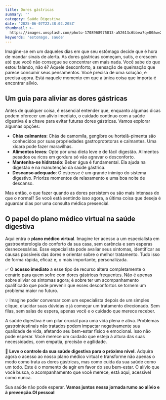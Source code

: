 ```yaml
---
title: Dores gástricas
summary: ''
category: Saúde Digestiva
date: '2025-06-07T22:38:02.205Z'
thumbnail: >-
  https://images.unsplash.com/photo-1708968975013-a52613c6bbea?q=80&w=2127&auto=format&fit=crop&ixlib=rb-4.1.0&ixid=M3wxMjA3fDB8MHxwaG90by1wYWdlfHx8fGVufDB8fHx8fA%3D%3D
keywords: 'estomago, saude'
---
```


Imagine-se em um daqueles dias em que seu estômago decide que é hora de mandar sinais de alerta. As dores gástricas começam, sutis, e crescem até que você não consegue se concentrar em mais nada. Você sabe do que estou falando, não é? Aquele desconforto, a sensação de queimação que parece consumir seus pensamentos. Você precisa de uma solução, e precisa agora. Está naquele momento em que a única coisa que importa é encontrar alívio.

## Um guia para aliviar as dores gástricas

Antes de qualquer coisa, é essencial entender que, enquanto algumas dicas podem oferecer um alívio imediato, o cuidado contínuo com a saúde digestiva é a chave para evitar futuras dores gástricas. Vamos explorar algumas opções:

- **Chás calmantes**: Chás de camomila, gengibre ou hortelã-pimenta são conhecidos por suas propriedades gastroprotetoras e calmantes. Uma xícara pode fazer maravilhas.
- **Alimentos leves**: Opte por uma dieta leve e de fácil digestão. Alimentos pesados ou ricos em gordura só vão agravar o desconforto.
- **Mantenha-se hidratado**: Beber água é fundamental. Ela ajuda na digestão e na manutenção da saúde gástrica.
- **Descanso adequado**: O estresse é um grande inimigo do sistema digestivo. Priorize momentos de relaxamento e uma boa noite de descanso.

Mas então, o que fazer quando as dores persistem ou são mais intensas do que o normal? Se você está sentindo isso agora, a última coisa que deseja é aguardar dias por uma consulta médica presencial.

## O papel do plano médico virtual na saúde digestiva

Aqui entra o **plano médico virtual**. Imagine ter acesso a um especialista em gastroenterologia do conforto da sua casa, sem carência e sem esperas desnecessárias. Esse especialista pode avaliar seus sintomas, identificar as causas possíveis das dores e orientar sobre o melhor tratamento. Tudo isso de forma rápida, eficaz e, o mais importante, personalizada.

✅ O **acesso imediato** a esse tipo de recurso altera completamente o cenário para quem sofre com dores gástricas frequentes. Não é apenas sobre aliviar os sintomas agora; é sobre ter um acompanhamento qualificado que pode prevenir que esses desconfortos se tornem um problema maior no futuro.

💡 Imagine poder conversar com um especialista depois de um simples clique, elucidar suas dúvidas e já começar um tratamento direcionado. Sem filas, sem salas de espera, apenas você e o cuidado que merece receber.

A saúde digestiva é um pilar crucial para uma vida plena e ativa. Problemas gastrointestinais não tratados podem impactar negativamente sua qualidade de vida, afetando seu bem-estar físico e emocional. Isso não pode esperar. Você merece um cuidado que esteja à altura das suas necessidades, com empatia, precisão e agilidade.

🚀 **Leve o controle da sua saúde digestiva para o próximo nível.** Adquira agora o acesso ao nosso plano médico virtual e transforme não apenas o modo como trata as dores gástricas, mas como cuida da sua saúde como um todo. Este é o momento de agir em favor do seu bem-estar. O alívio que você busca, o acompanhamento que você merece, está aqui, acessível como nunca.

Sua saúde não pode esperar. **Vamos juntos nessa jornada rumo ao alívio e à prevenção.OI pessoal**
